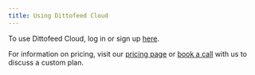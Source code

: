 ```yaml
---
title: Using Dittofeed Cloud
---
```


To use Dittofeed Cloud, log in or sign up [here](https://dittofeed.com/dashboard).

For information on pricing, visit our [pricing page](https://dittofeed.com/pricing) or [book a call](https://calendly.com/d/zy7-8d5-jdq/dittofeed-demo-founders) with us to discuss a custom plan.
